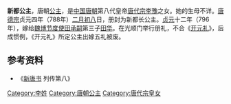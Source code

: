 {{東亞女性歷史人物
| 名稱=新都公主
| 身份=[[唐朝|唐朝]]公主
| 畫像=
| 說明=
| 姓=李
| 名=畅
| 封爵=[[公主|公主]]
| 位號=
| 封號=新都公主
| 出生年=
| 婚年=796年
| 逝世年=
| 諡號=
| 墳墓=
| 父親=[[唐代宗|唐代宗]][[李豫|李豫]]
| 夫=[[田华|田华]]
| 夫之父=[[田承嗣|田承嗣]]
|}}
'''新都公主'''，唐朝[[公主|公主]]，是[[中国|中国]][[唐朝|唐朝]]第八代皇帝[[唐代宗|唐代宗]][[李豫|李豫]]之女。她的生母不详。[[唐德宗|唐德宗]]贞元四年（788年）[[二月初八|二月初八]]日，册封为新都长公主。[[貞元_(唐朝)|贞元]]十二年（796年），嫁给[[魏博节度使|魏博节度使]][[田承嗣|田承嗣]]第三子[[田华|田华]]。在光顺门举行册礼，不合《[[开元礼|开元礼]]》，后成惯例，《开元礼》所定公主出嫁五礼被废。

== 参考资料 ==
*《[[新唐书|新唐书]] 列传第八》

[[Category:李姓|Category:李姓]]
[[Category:唐朝公主|Category:唐朝公主]]
[[Category:唐代宗皇女|Category:唐代宗皇女]]